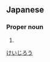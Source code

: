 ==Japanese==
{{ja-kanjitab|啓|二|朗}}

===Proper noun===
{{ja-pos|proper|けいじろう}}

# {{given name|male|lang=ja}}

[[Category:Japanese male given names|けいじろう]]